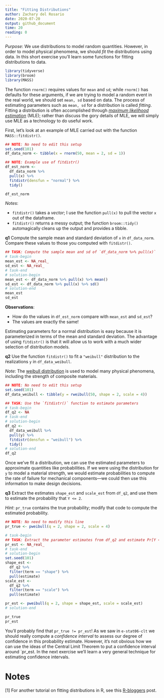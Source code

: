 ```yaml
---
title: "Fitting Distributions"
author: Zachary del Rosario
date: 2020-07-20
output: github_document
time: 20
reading: 0
---
```


*Purpose*: We use distributions to model random quantities. However, in order to model physical phenomena, we should *fit* the distributions using data. In this short exercise you'll learn some functions for fitting distributions to data.

```r
library(tidyverse)
library(broom)
library(MASS)
```

The function `rnorm()` requires values for `mean` and `sd`; while `rnorm()` has
defaults for these arguments, if we are trying to model a random event in the
real world, we should set `mean, sd` based on data. The process of estimating
parameters such as `mean, sd` for a distribution is called *fitting*. Fitting a
distribution is often accomplished through [*maximum likelihood
estimation*](https://en.wikipedia.org/wiki/Maximum_likelihood_estimation) (MLE);
rather than discuss the gory details of MLE, we will simply use MLE as a
technology to do useful work.

First, let's look at an example of MLE carried out with the function `MASS::fitdistr()`.

```r
## NOTE: No need to edit this setup
set.seed(101)
df_data_norm <- tibble(x = rnorm(50, mean = 2, sd = 1))

## NOTE: Example use of fitdistr()
df_est_norm <-
  df_data_norm %>%
  pull(x) %>%
  fitdistr(densfun = "normal") %>%
  tidy()

df_est_norm
```

*Notes*:

- `fitdistr()` takes a *vector*; I use the function `pull(x)` to pull the vector `x` out of the dataframe.
- `fitdistr()` returns a messy output; the function `broom::tidy()` automagically cleans up the output and provides a tibble.

__q1__ Compute the sample mean and standard deviation of `x` in `df_data_norm`. Compare these values to those you computed with `fitdistr()`.

```r
## TASK: Compute the sample mean and sd of `df_data_norm %>% pull(x)`
# task-begin
mean_est <- NA_real_
sd_est <- NA_real_
# task-end
# solution-begin
mean_est <- df_data_norm %>% pull(x) %>% mean()
sd_est <- df_data_norm %>% pull(x) %>% sd()
# solution-end
mean_est
sd_est
```

**Observations**:

<!-- task-begin -->
- How do the values in `df_est_norm` compare with `mean_est` and `sd_est`?
<!-- task-end -->
<!-- solution-begin -->
- The values are exactly the same!
<!-- solution-end -->

Estimating parameters for a normal distribution is easy because it is parameterized in terms of the mean and standard deviation. The advantage of using `fitdistr()` is that it will allow us to work with a much wider selection of distribution models.

__q2__ Use the function `fitdistr()` to fit a `"weibull"` distribution to the realizations `y` in `df_data_weibull`.

*Note*: The [weibull distribution](https://en.wikipedia.org/wiki/Weibull_distribution) is used to model many physical phenomena, including the strength of composite materials.

```r
## NOTE: No need to edit this setup
set.seed(101)
df_data_weibull <- tibble(y = rweibull(50, shape = 2, scale = 4))

## TASK: Use the `fitdistr()` function to estimate parameters
# task-begin
df_q2 <- NA
# task-end
# solution-begin
df_q2 <-
  df_data_weibull %>%
  pull(y) %>%
  fitdistr(densfun = "weibull") %>%
  tidy()
# solution-end
df_q2
```

Once we've fit a distribution, we can use the estimated parameters to approximate quantities like probabilities. If we were using the distribution for `y` to model a material strength, we would estimate probabilities to compute the rate of failure for mechanical components---we could then use this information to make design decisions.

__q3__ Extract the estimates `shape_est` and `scale_est` from `df_q2`, and use them to estimate the probability that `Y <= 2`.

*Hint*: `pr_true` contains the true probability; modify that code to compute the estimated probability.

```r
## NOTE: No need to modify this line
pr_true <- pweibull(q = 2, shape = 2, scale = 4)

# task-begin
## TASK: Extract the parameter estimates from df_q2 and estimate Pr[Y <= 2]
pr_est <- NA_real_
# task-end
# solution-begin
set.seed(101)
shape_est <-
  df_q2 %>%
  filter(term == "shape") %>%
  pull(estimate)
scale_est <-
  df_q2 %>%
  filter(term == "scale") %>%
  pull(estimate)

pr_est <- pweibull(q = 2, shape = shape_est, scale = scale_est)
# solution-end

pr_true
pr_est
```

You'll probably find that `pr_true != pr_est`! As we saw in `e-stat06-clt` we should really compute a *confidence interval* to assess our degree of confidence in this probability estimate. However, it's not obvious how we can use the ideas of the Central Limit Theorem to put a confidence interval around `pr_est. In the next exercise we'll learn a very general technique for estimating confidence intervals.

<!-- include-exit-ticket -->

# Notes
<!-- -------------------------------------------------- -->

[1] For another tutorial on fitting distributions in R, see this [R-bloggers](https://www.r-bloggers.com/fitting-distributions-with-r/) post.
